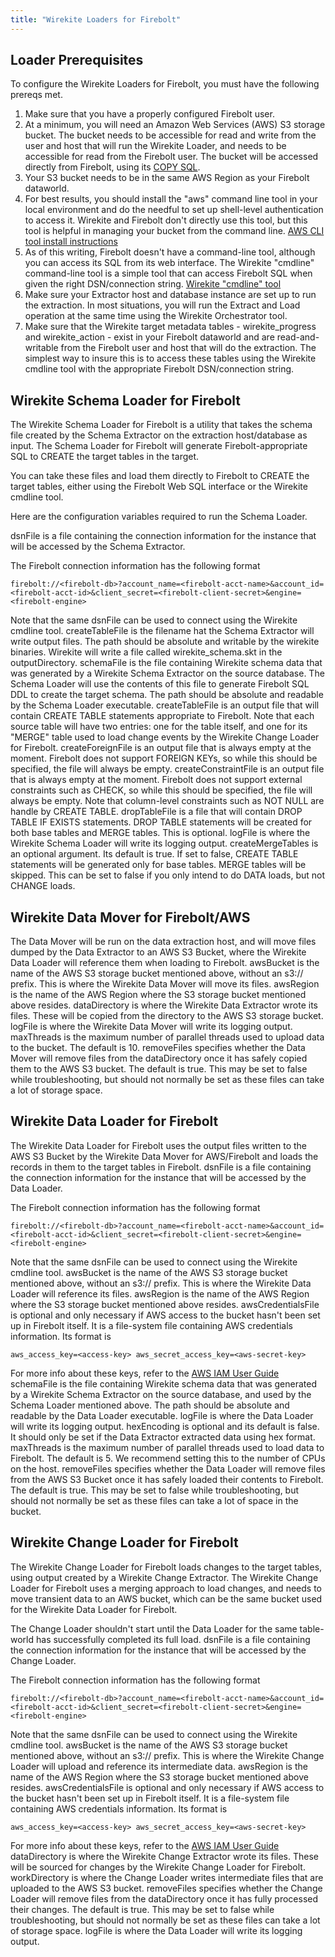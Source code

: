 ```yaml
---
title: "Wirekite Loaders for Firebolt"
---
```


## Loader Prerequisites

To configure the Wirekite Loaders for Firebolt, you must have the following prereqs met.

 1. Make sure that you have a properly configured Firebolt user.
 2. At a minimum, you will need an Amazon Web Services (AWS) S3 storage bucket.  The bucket needs to be accessible for read and write from the user and host that will run the Wirekite Loader, and needs to be accessible for read from the Firebolt user.  The bucket will be accessed directly from Firebolt, using its [COPY SQL](https://docs.firebolt.io/reference-sql/commands/data-management/copy-from).
 3. Your S3 bucket needs to be in the same AWS Region as your Firebolt dataworld.
 4. For best results, you should install the "aws" command line tool in your local environment and do the needful to set up shell-level authentication to access it.  Wirekite and Firebolt don't directly use this tool, but this tool is helpful in managing your bucket from the command line. [AWS CLI tool install instructions](https://docs.aws.amazon.com/cli/v1/userguide/install-linux.html)
 5. As of this writing, Firebolt doesn't have a command-line tool, although you can access its SQL from its web interface.  The Wirekite "cmdline" command-line tool is a simple tool that can access Firebolt SQL when given the right DSN/connection string.  [Wirekite "cmdline" tool](cmdline.mdx)
 6. Make sure your Extractor host and database instance are set up to run the extraction.  In most situations, you will run the Extract and Load operation at the same time using the Wirekite Orchestrator tool.
 7. Make sure that the Wirekite target metadata tables - wirekite_progress and wirekite_action - exist in your Firebolt dataworld and are read-and-writable from the Firebolt user and host that will do the extraction.  The simplest way to insure this is to access these tables using the Wirekite cmdline tool with the appropriate Firebolt DSN/connection string.

## Wirekite Schema Loader for Firebolt

The Wirekite Schema Loader for Firebolt is a utility that takes the schema file created by the Schema Extractor on the extraction host/database as input.  The Schema Loader for Firebolt will generate Firebolt-appropriate SQL to CREATE the target tables in the target.

You can take these files and load them directly to Firebolt to CREATE the target tables, either using the Firebolt Web SQL interface or the Wirekite cmdline tool.

Here are the configuration variables required to run the Schema Loader.

<ResponseField name="dsnFile" type="string" required>
  dsnFile is a file containing the connection information for the instance that will be accessed by the Schema Extractor.
</ResponseField>

The Firebolt connection information has the following format

```shellscript
firebolt://<firebolt-db>?account_name=<firebolt-acct-name>&account_id=<firebolt-acct-id>&client_secret=<firebolt-client-secret>&engine=<firebolt-engine>
```

Note that the same dsnFile can be used to connect using the Wirekite cmdline tool.
<ResponseField name="createTableFile" type="string" required>
  createTableFile is the filename hat the Schema Extractor will write output files. The path should be absolute and writable by the wirekite binaries. Wirekite will write a file called wirekite_schema.skt in the outputDirectory.
</ResponseField>
<ResponseField name="schemaFile" type="string" required>
  schemaFile is the file containing Wirekite schema data that was generated by a Wirekite Schema Extractor on the source database.  The Schema Loader will use the contents of this file to generate Firebolt SQL DDL to create the target schema. The path should be absolute and readable by the Schema Loader executable.
</ResponseField>
<ResponseField name="createTableFile" type="string" required>
  createTableFile is an output file that will contain CREATE TABLE statements appropriate to Firebolt.  Note that each source table will have two entries: one for the table itself, and one for its "MERGE" table used to load change events by the Wirekite Change Loader for Firebolt.
</ResponseField>
<ResponseField name="createForeignFile" type="string" required>
  createForeignFile is an output file that is always empty at the moment.  Firebolt does not support FOREIGN KEYs, so while this should be specified, the file will always be empty.
</ResponseField>
<ResponseField name="createConstraintFile" type="string" required>
  createConstraintFile is an output file that is always empty at the moment.  Firebolt does not support external constraints such as CHECK, so while this should be specified, the file will always be empty.  Note that column-level constraints such as NOT NULL are handle by CREATE TABLE.
</ResponseField>
<ResponseField name="dropTableFile" type="string">
  dropTableFile is a file that will contain DROP TABLE IF EXISTS statements.  DROP TABLE statements will be created for both base tables and MERGE tables.  This is optional.
</ResponseField>
<ResponseField name="logFile" type="string" required>
  logFile is where the Wirekite Schema Loader will write its logging output.
</ResponseField>
<ResponseField name="createMergeTables" type="boolean">
  createMergeTables is an optional argument.  Its default is true.  If set to false, CREATE TABLE statements will be generated only for base tables.  MERGE tables will be skipped.  This can be set to false if you only intend to do DATA loads, but not CHANGE loads.
</ResponseField>

## Wirekite Data Mover for Firebolt/AWS

The Data Mover will be run on the data extraction host, and will move files dumped by the Data Extractor to an AWS S3 Bucket, where the Wirekite Data Loader will reference them when loading to Firebolt.
<ResponseField name="awsBucket" type="string" required>
  awsBucket is the name of the AWS S3 storage bucket mentioned above, without an s3:// prefix.  This is where the Wirekite Data Mover will move its files.
</ResponseField>
<ResponseField name="awsRegion" type="string" required>
  awsRegion is the name of the AWS Region where the S3 storage bucket mentioned above resides.
</ResponseField>
<ResponseField name="dataDirectory" type="string" required>
  dataDirectory is where the Wirekite Data Extractor wrote its files.  These will be copied from the directory to the AWS S3 storage bucket.
</ResponseField>
<ResponseField name="logFile" type="string" required>
  logFile is where the Wirekite Data Mover will write its logging output.
</ResponseField>
<ResponseField name="maxThreads" type="integer">
  maxThreads is the maximum number of parallel threads used to upload data to the bucket.  The default is 10.
</ResponseField>
<ResponseField name="removeFiles" type="boolean">
  removeFiles specifies whether the Data Mover will remove files from the dataDirectory once it has safely copied them to the AWS S3 bucket.  The default is true.  This may be set to false while troubleshooting, but should not normally be set as these files can take a lot of storage space.
</ResponseField>

## Wirekite Data Loader for Firebolt

The Wirekite Data Loader for Firebolt uses the output files written to the AWS S3 Bucket by the Wirekite Data Mover for AWS/Firebolt and loads the records in them to the target tables in Firebolt.
<ResponseField name="dsnFile" type="string" required>
  dsnFile is a file containing the connection information for the instance that will be accessed by the Data Loader.
</ResponseField>

The Firebolt connection information has the following format

```shellscript
firebolt://<firebolt-db>?account_name=<firebolt-acct-name>&account_id=<firebolt-acct-id>&client_secret=<firebolt-client-secret>&engine=<firebolt-engine>
```

Note that the same dsnFile can be used to connect using the Wirekite cmdline tool.
<ResponseField name="awsBucket" type="string" required>
  awsBucket is the name of the AWS S3 storage bucket mentioned above, without an s3:// prefix.  This is where the Wirekite Data Loader will reference its files.
</ResponseField>
<ResponseField name="awsRegion" type="string" required>
  awsRegion is the name of the AWS Region where the S3 storage bucket mentioned above resides.
</ResponseField>
<ResponseField name="awsCredentialsFile" type="string">
  awsCredentialsFile is optional and only necessary if AWS access to the bucket hasn't been set up in Firebolt itself. It is a file-system file containing AWS credentials information.  Its format is
```shellscript
aws_access_key=<access-key> aws_secret_access_key=<aws-secret-key>
```
For more info about these keys, refer to the [AWS IAM User Guide](https://docs.aws.amazon.com/IAM/latest/UserGuide/id_credentials_access-keys.html)
</ResponseField>
<ResponseField name="schemaFile" type="string" required>
  schemaFile is the file containing Wirekite schema data that was generated by a Wirekite Schema Extractor on the source database, and used by the Schema Loader mentioned above. The path should be absolute and readable by the Data Loader executable.
</ResponseField>
<ResponseField name="logFile" type="string" required>
  logFile is where the Data Loader will write its logging output.
</ResponseField>
<ResponseField name="hexEncoding" type="boolean">
  hexEncoding is optional and its default is false.  It should only be set if the Data Extractor extracted data using hex format.
</ResponseField>
<ResponseField name="maxThreads" type="integer">
  maxThreads is the maximum number of parallel threads used to load data to Firebolt.  The default is 5.  We recommend setting this to the number of CPUs on the host.
</ResponseField>
<ResponseField name="removeFiles" type="boolean">
  removeFiles specifies whether the Data Loader will remove files from the AWS S3 Bucket once it has safely loaded their contents to Firebolt.  The default is true.  This may be set to false while troubleshooting, but should not normally be set as these files can take a lot of space in the bucket.
</ResponseField>

## Wirekite Change Loader for Firebolt

The Wirekite Change Loader for Firebolt loads changes to the target tables, using output created by a Wirekite Change Extractor.  The Wirekite Change Loader for Firebolt uses a merging approach to load changes, and needs to move transient data to an AWS bucket, which can be the same bucket used for the Wirekite Data Loader for Firebolt.  

The Change Loader shouldn't start until the Data Loader for the same table-world has successfully completed its full load.
<ResponseField name="dsnFile" type="string" required>
  dsnFile is a file containing the connection information for the instance that will be accessed by the Change Loader.
</ResponseField>

The Firebolt connection information has the following format

```shellscript
firebolt://<firebolt-db>?account_name=<firebolt-acct-name>&account_id=<firebolt-acct-id>&client_secret=<firebolt-client-secret>&engine=<firebolt-engine>
```

Note that the same dsnFile can be used to connect using the Wirekite cmdline tool.
<ResponseField name="awsBucket" type="string" required>
  awsBucket is the name of the AWS S3 storage bucket mentioned above, without an s3:// prefix.  This is where the Wirekite Change Loader will upload and reference its intermediate data.
</ResponseField>
<ResponseField name="awsRegion" type="string" required>
  awsRegion is the name of the AWS Region where the S3 storage bucket mentioned above resides.
</ResponseField>
<ResponseField name="awsCredentialsFile" type="string">
  awsCredentialsFile is optional and only necessary if AWS access to the bucket hasn't been set up in Firebolt itself. It is a file-system file containing AWS credentials information.  Its format is
```shellscript
aws_access_key=<access-key> aws_secret_access_key=<aws-secret-key>
```
For more info about these keys, refer to the [AWS IAM User Guide](https://docs.aws.amazon.com/IAM/latest/UserGuide/id_credentials_access-keys.html)
</ResponseField>
<ResponseField name="dataDirectory" type="string" required>
  dataDirectory is where the Wirekite Change Extractor wrote its files.  These will be sourced for changes by the Wirekite Change Loader for Firebolt.
</ResponseField>
<ResponseField name="workDirectory" type="string" required>
  workDirectory is where the Change Loader writes intermediate files that are uploaded to the AWS S3 bucket.
</ResponseField>
<ResponseField name="removeFiles" type="boolean">
  removeFiles specifies whether the Change Loader will remove files from the dataDirectory once it has fully processed their changes.  The default is true.  This may be set to false while troubleshooting, but should not normally be set as these files can take a lot of storage space.
</ResponseField>
<ResponseField name="logFile" type="string" required>
  logFile is where the Data Loader will write its logging output.
</ResponseField>
